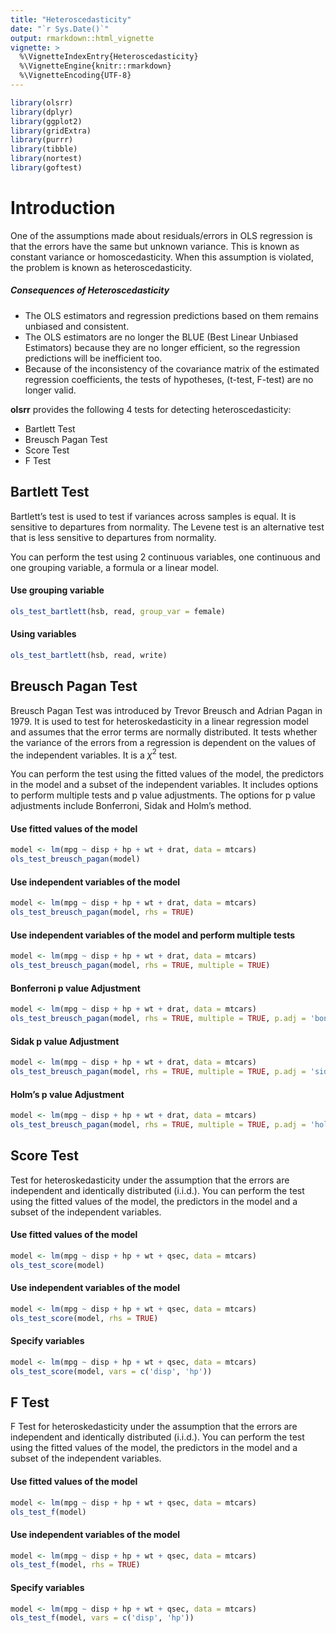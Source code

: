 ```yaml
---
title: "Heteroscedasticity"
date: "`r Sys.Date()`"
output: rmarkdown::html_vignette
vignette: >
  %\VignetteIndexEntry{Heteroscedasticity}
  %\VignetteEngine{knitr::rmarkdown}
  %\VignetteEncoding{UTF-8}
---
```


```r
library(olsrr)
library(dplyr)
library(ggplot2)
library(gridExtra)
library(purrr)
library(tibble)
library(nortest)
library(goftest)
```

# Introduction

One of the assumptions made about residuals/errors in OLS regression is that the errors have the
same but unknown variance. This is known as constant variance or homoscedasticity. When this 
assumption is violated, the problem is known as heteroscedasticity.

##### Consequences of Heteroscedasticity

- The OLS estimators and regression predictions based on them remains unbiased and consistent.
- The OLS estimators are no longer the BLUE (Best Linear Unbiased Estimators) because they are no longer efficient, so the regression predictions will be inefficient too.
- Because of the inconsistency of the covariance matrix of the estimated regression coefficients, the tests of hypotheses, (t-test, F-test) are no longer valid.

**olsrr** provides the following 4 tests for detecting heteroscedasticity:

- Bartlett Test
- Breusch Pagan Test
- Score Test
- F Test

## Bartlett Test

Bartlett's test is used to test if variances across samples is equal. It is sensitive to 
departures from normality. The Levene test is an alternative test that is less sensitive 
to departures from normality.

You can perform the test using 2 continuous variables, one continuous and one grouping variable,
a formula or a linear model. 

#### Use grouping variable
```r
ols_test_bartlett(hsb, read, group_var = female)
```

#### Using variables
```r
ols_test_bartlett(hsb, read, write)
```


## Breusch Pagan Test

Breusch Pagan Test was introduced by Trevor Breusch and Adrian Pagan in 1979. It is used to
test for heteroskedasticity in a linear regression model and assumes that the error terms are 
normally distributed. It tests whether the variance of the errors from a regression is dependent 
on the values of the independent variables. It is a $\chi^{2}$ test.

You can perform the test using the fitted values of the model, the predictors in the model and a
subset of the independent variables. It includes options to perform multiple tests and p value adjustments. 
The options for p value adjustments include Bonferroni, Sidak and Holm's method.

#### Use fitted values of the model

```r
model <- lm(mpg ~ disp + hp + wt + drat, data = mtcars)
ols_test_breusch_pagan(model)
```

#### Use independent variables of the model

```r
model <- lm(mpg ~ disp + hp + wt + drat, data = mtcars)
ols_test_breusch_pagan(model, rhs = TRUE)
```

#### Use independent variables of the model and perform multiple tests

```r
model <- lm(mpg ~ disp + hp + wt + drat, data = mtcars)
ols_test_breusch_pagan(model, rhs = TRUE, multiple = TRUE)
```

#### Bonferroni p value Adjustment

```r
model <- lm(mpg ~ disp + hp + wt + drat, data = mtcars)
ols_test_breusch_pagan(model, rhs = TRUE, multiple = TRUE, p.adj = 'bonferroni')
```

#### Sidak p value Adjustment

```r
model <- lm(mpg ~ disp + hp + wt + drat, data = mtcars)
ols_test_breusch_pagan(model, rhs = TRUE, multiple = TRUE, p.adj = 'sidak')
```

#### Holm's p value Adjustment

```r
model <- lm(mpg ~ disp + hp + wt + drat, data = mtcars)
ols_test_breusch_pagan(model, rhs = TRUE, multiple = TRUE, p.adj = 'holm')
```

## Score Test

Test for heteroskedasticity under the assumption that the errors are independent and identically distributed (i.i.d.). You can perform the test using the fitted values of the model, the predictors in the model and a
subset of the independent variables.

#### Use fitted values of the model

```r
model <- lm(mpg ~ disp + hp + wt + qsec, data = mtcars)
ols_test_score(model)
```

#### Use independent variables of the model

```r
model <- lm(mpg ~ disp + hp + wt + qsec, data = mtcars)
ols_test_score(model, rhs = TRUE)
```

#### Specify variables

```r
model <- lm(mpg ~ disp + hp + wt + qsec, data = mtcars)
ols_test_score(model, vars = c('disp', 'hp'))
```

## F Test

F Test for heteroskedasticity under the assumption that the errors are independent and identically distributed (i.i.d.). You can perform the test using the fitted values of the model, the predictors in the model and a
subset of the independent variables.

#### Use fitted values of the model

```r
model <- lm(mpg ~ disp + hp + wt + qsec, data = mtcars)
ols_test_f(model)
```

#### Use independent variables of the model

```r
model <- lm(mpg ~ disp + hp + wt + qsec, data = mtcars)
ols_test_f(model, rhs = TRUE)
```

#### Specify variables

```r
model <- lm(mpg ~ disp + hp + wt + qsec, data = mtcars)
ols_test_f(model, vars = c('disp', 'hp'))
```
